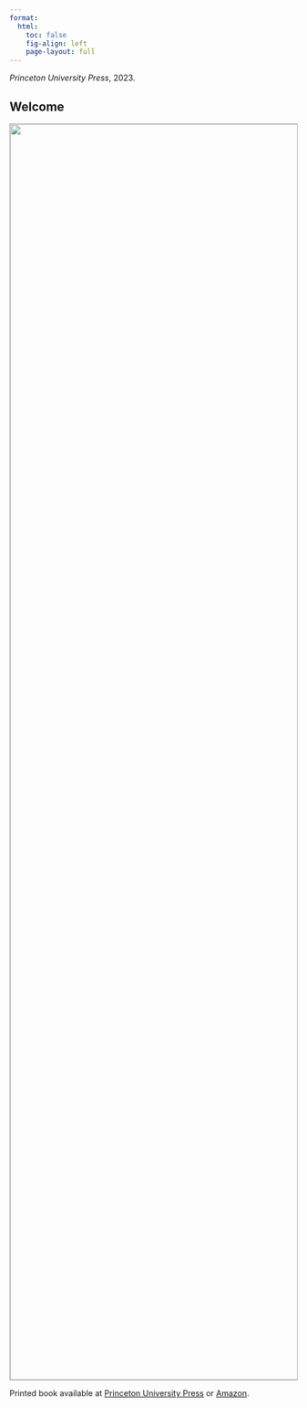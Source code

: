 ```yaml
---
format: 
  html:
    toc: false
    fig-align: left
    page-layout: full
---
```


*Princeton University Press*, 2023.

::: {.content-hidden}

# Welcome {.unnumbered}

:::

<img style="border: 1px solid darkgray; height: 55vh" src="figures/cover.jpg">

Printed book available at [Princeton University Press](https://press.princeton.edu/books/paperback/9780691199573/research-design-in-the-social-sciences) or [Amazon](https://www.amazon.com/Research-Design-Social-Sciences-Declaration/dp/0691199574/?&_encoding=UTF8&tag=declaredesign-20&linkCode=ur2&linkId=84be1f952d1d7aaaa5be867eade93474&camp=1789&creative=9325).
